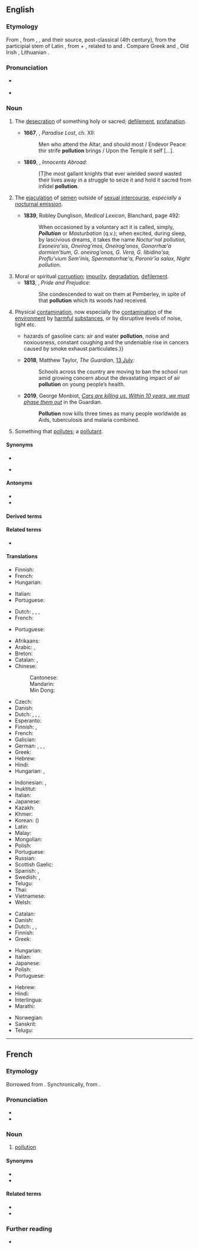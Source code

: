 {{also|Pollution}}
==English==
{{wikipedia}}

===Etymology===
From {{der|en|xno|pollutiun}}, from {{der|en|frm|pollution}}, {{m|frm|pollucion}}, and their source, post-classical {{der|en|la|pollutio||defilement, desecration; nocturnal emission}} (4th century), from the participial stem of Latin {{m|la|polluere||to soil, defile, contaminate}}, from {{m|la|por-||before}} + {{m|la|-luere||to smear}}, related to {{m|la|lutum||mud}} and {{m|la|lues||filth}}. Compare Greek {{m|grc|||filth, dirt, disgrace}} and {{m|grc|||rubbish, refuse}}, Old Irish {{m|sga|loth||mud, dirt}}, Lithuanian {{m|lt|lutynas||pool, puddle}}.
{{attention|en|Missing Greek cognate terms}}

===Pronunciation===
*{{a|UK}} {{IPA|en|/pəˈl(j)uːʃn̩/}}
* {{audio|en|En-uk-pollution.ogg|Audio (UK)}}

===Noun===
{{en-noun|~}}

# {{lb|en|now|rare}} The [[desecration]] of something holy or sacred; [[defilement]], [[profanation]]. {{defdate|from 14th c.}}
#*'''1667''', {{w|John Milton}}, ''Paradise Lost'', ch. XII:
#*:Men who attend the Altar, and should most / Endevor Peace: thir strife '''pollution''' brings / Upon the Temple it self […].
#*'''1869''', {{w|Mark Twain}}, ''Innocents Abroad'':
#*:[T]he most gallant knights that ever wielded sword wasted their lives away in a struggle to seize it and hold it sacred from infidel '''pollution'''.
# {{lb|en|now|archaic}} The [[ejaculation]] of [[semen]] outside of [[sexual intercourse]], ''especially'' a [[nocturnal emission]]. {{defdate|from 14th c.}}
#* '''1839''', Robley Dunglison, ''Medical Lexicon'', Blanchard, page 492:
#*:When occasioned by a voluntary act it is called, simply, '''''Pollution''''' or ''Masturbation'' (q.v.); when excited, during sleep, by lascivious dreams, it takes the name ''Noctur'nal pollution, Exoneiro'sis, Oneirog'mos, Oneirog'onos, Gonorrhœ'a dormien'tium, G. oneirog'onos, G. Vera, G. libidino'sa, Proflu'vium Sem'inis, Spermatorrhœ'a, Paronir'ia salax, Night pollution.''
# Moral or spiritual [[corruption]]; [[impurity]], [[degradation]], [[defilement]]. {{defdate|from 15th c.}}
#*'''1813''', {{w|Jane Austen}}, ''Pride and Prejudice'':
#*:She condescended to wait on them at Pemberley, in spite of that '''pollution''' which its woods had received.
# Physical [[contamination]], now especially the [[contamination]] of the [[environment]] by [[harmful]] [[substance]]s, or by disruptive levels of noise, light etc. {{defdate|from 18th c.}}
#* {{quote-book|en|year=2006|author=[[w:Edwin Black|Edwin Black]]|title=Internal Combustion
|chapter=1|url=http://openlibrary.org/works/OL4103950W
|passage=If successful, Edison and Ford—in 1914—would move society away from the{{...}}hazards of gasoline cars: air and water '''pollution''', noise and noxiousness, constant coughing and the undeniable rise in cancers caused by smoke exhaust particulates.}}
#*'''2018''', Matthew Taylor, ''The Guardian'', [https://www.theguardian.com/environment/2018/jul/13/uk-schools-move-to-ban-the-school-run-to-protect-pupils-from-air-pollution 13 July]:
#*:Schools across the country are moving to ban the school run amid growing concern about the devastating impact of air '''pollution''' on young people’s health.
#* '''2019''', George Monbiot, ''[https://www.theguardian.com/commentisfree/2019/mar/07/cars-killing-us-driving-environment-phase-out Cars are killing us. Within 10 years, we must phase them out]'' in the Guardian.
#*: '''Pollution''' now kills three times as many people worldwide as Aids, tuberculosis and malaria combined.
# Something that [[pollute]]s; a [[pollutant]]. {{defdate|from 17th c.}}

====Synonyms====
* {{l|en|soilage}}
* {{sense|masturbation}} {{l|en|self-pollution}}

====Antonyms====
* {{l|en|conservation}}
* {{l|en|purity}}

====Derived terms====
{{der2|en
|air pollution
|noise pollution
|antipollution
|water pollution
|light pollution
|soil pollution
|self-pollution
|pollutionless
|nonpollution
|pollutionist
|electropollution
|overpollution
|genetic pollution
|nocturnal pollution
|photopollution
|visual pollution}}

====Related terms====
* {{l|en|polluter}}

====Translations====
{{trans-see|desecration}}

{{trans-top|archaic: emission of semen at other times than in sexual intercourse}}
* Finnish: {{t+|fi|itsesaastutus}} {{qualifier|masturbation}}
* French: {{t+|fr|pollution|f}}
* Hungarian: {{t|hu|pollúció}}
{{trans-mid}}
* Italian: {{t+|it|polluzione|f}}
* Portuguese: {{t|pt|polução|f}}
{{trans-bottom}}

{{trans-top|archaic: defilement, corruption}}
* Dutch: {{t|nl|bezoedeling|f}}, {{t+|nl|milieuverontreiniging|f}}, {{t+|nl|pollutie|f}}, {{t+|nl|smet|m}}
* French: {{t+|fr|défilement|m}}
{{trans-mid}}
* Portuguese: {{t+|pt|poluição|f}}
{{trans-bottom}}

{{trans-top|the contamination of the environment by harmful substances}}
* Afrikaans: {{t+|af|omgewingsbesoedeling}}
* Arabic: {{t|ar|تَلْوِيث|m}}, {{t|ar|تَلَوُّث|m}}
* Breton: {{t|br|saotradur|m}}
* Catalan: {{t+|ca|contaminació|f}}, {{t|ca|pol·lució|f}}
* Chinese:
*: Cantonese: {{t|yue|污染|tr=wu1 jim5|sc=Hani}}
*: Mandarin: {{t+|cmn|污染|tr=wūrǎn|sc=Hani}}
*: Min Dong: {{t|cdo|污染|tr=wu nian|sc=Hani}}
* Czech: {{t|cs|znečištění}}
* Danish: {{t+|da|forurening|c}}
* Dutch: {{t+|nl|vervuiling|f}}, {{t+|nl|milieuverontreiniging|f}}, {{t+|nl|pollutie|f}}, {{t+|nl|milieuvervuiling|f}}
* Esperanto: {{t|eo|poluado}}
* Finnish: {{t+|fi|saastuminen}} {{qualifier|state}}, {{t+|fi|saastuttaminen}} {{qualifier|act}}
* French: {{t+|fr|pollution|f}}
* Galician: {{t+|gl|contaminación|f}}
* German: {{t+|de|Verunreinigung|f}}, {{t+|de|Verschmutzung|f}}, {{t+|de|Umweltverschmutzung|f}}, {{t|de|Pollution|f}}
* Greek: {{t+|el|μόλυνση|f}}
* Hebrew: {{t+|he|זיהום|tr=zihum|sc=Hebr}}
* Hindi: {{t+|hi|प्रदूषण|m}}
* Hungarian: {{t+|hu|környezetszennyezés}}, {{t+|hu|szennyezés}} {{q|the general term, optionally prefixed with light, noise, etc.}}
{{trans-mid}}
* Indonesian: {{t+|id|pencemaran}}, {{t+|id|polusi}}
* Inuktitut: {{t|iu|ᐃᑖᖏᔭᖅᑐᖅ|tr=itānggijaqtuq|sc=Cans}}
* Italian: {{t+|it|inquinamento|m}}
* Japanese: {{t+|ja|汚染|tr=おせん, osen}}
* Kazakh: {{t|kk|ластау|sc=Cyrl}}
* Khmer: {{t|km|ការបំពុល|tr=kaa bɑmpul|sc=Khmr}}
* Korean: {{t+|ko|오염}} ({{t+|ko|汚染}})
* Latin: {{t|la|contaminatio|f}}
* Malay: {{t+|id|pencemaran}}
* Mongolian: {{t-needed|mn}}
* Polish: {{t+|pl|zanieczyszczenie|n}}
* Portuguese: {{t+|pt|poluição|f}}
* Russian: {{t+|ru|загрязне́ние|n}}
* Scottish Gaelic: {{t|gd|truailleadh|m}}
* Spanish: {{t|es|polución|f}}, {{t+|es|contaminación|f}}
* Swedish: {{t+|sv|miljöförstöring|c}}, {{t+|sv|förorening|c}}
* Telugu: {{t+|te|కాలుష్యం}}
* Thai: {{t|th|มลภาวะ|tr=monpaawá}}
* Vietnamese: {{t+|vi|ô nhiễm|alt=sự ô nhiễm}}
* Welsh: {{t+|cy|llygredd|m}}
{{trans-bottom}}

{{trans-top|something that pollutes; pollutant}}
* Catalan: {{t|ca|pol·luent|m}}
* Danish: {{t+|da|forurening|c}}
* Dutch: {{t+|nl|vervuiling|f}}, {{t+|nl|milieuverontreiniging|f}}, {{t+|nl|pollutie|f}}
* Finnish: {{t+|fi|saaste}}
* Greek: {{t+|el|ρύπανση|f}}
{{trans-mid}}
* Hungarian: {{t+|hu|szennyeződés}}
* Italian: {{t+|it|inquinante|m}}
* Japanese: {{t|ja|汚染物質|tr=osen-busshitsu}}
* Polish: {{t+|pl|zanieczyszczenie|n}}
* Portuguese: {{t|pt|poluente|m}}
{{trans-bottom}}

{{checktrans-top}}
* Hebrew: {{t+check|he|זיהום|sc=Hebr}}
* Hindi: {{t-check|hi|प्रदुषण}}
* Interlingua: {{t-check|ia|pollution}}
* Marathi: {{t-check|mr|प्रदुषण}}
{{trans-mid}}
* Norwegian: {{t+check|no|forurensning}}
* Sanskrit: {{t-check|sa|प्रदुषण}}
* Telugu: {{t+check|te|కాలుష్యం}}
{{trans-bottom}}

----

==French==

===Etymology===
Borrowed from {{bor|fr|la|pollūtiō}}. Synchronically, from {{af|fr|polluer|-tion}}.

===Pronunciation===
* {{fr-IPA}}
* {{audio|fr|Fr-pollution.ogg|Audio}}

===Noun===
{{fr-noun|f}}

# [[#English|pollution]]
#: {{uxi|fr|pollution nocturne}}
#: {{uxi|fr|pollution sonore}}

====Synonyms====
* {{l|fr|profanation}}
* {{l|fr|souillure}}

====Related terms====
* {{l|fr|polluant}}
* {{l|fr|pollutif}}

===Further reading===
* {{R:TLFi}}